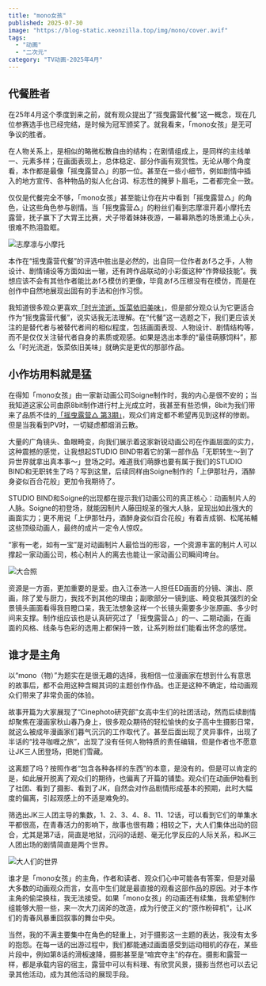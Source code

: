 ```yaml
---
title: "mono女孩"
published: 2025-07-30
image: "https://blog-static.xeonzilla.top/img/mono/cover.avif"
tags: 
  - "动画"
  - "二次元"
category: "TV动画-2025年4月"
---
```

## 代餐胜者
在25年4月这个季度到来之前，就有观众提出了“摇曳露营代餐”这一概念，现在几位参赛选手也已经完结，是时候为冠军颁奖了。就我看来，「mono女孩」是无可争议的胜者。

在人物关系上，是相似的略微松散自由的结构；在剧情组成上，是同样的主线单一、元素多样；在画面表现上，总体稳定、部分作画有观赏性。无论从哪个角度看，本作都是最像「摇曳露营△」的那一位。甚至在一些小细节，例如剧情中插入的地方宣传、各种物品的拟人化台词、标志性的腌萝卜眉毛，二者都完全一致。

仅仅是代餐完全不够，「mono女孩」甚至能让你在片中看到「摇曳露营△」的角色，让这些角色参与剧情。当「摇曳露营△」的粉丝们看到志摩凛开着小摩托去露营，抚子赢下了大胃王比赛，犬子带着妹妹夜游，一幕幕熟悉的场景涌上心头，很难不热泪盈眶。

![志摩凛与小摩托](https://blog-static.xeonzilla.top/img/mono/01.avif "志摩凛与小摩托")

本作在“摇曳露营代餐”的评选中胜出是必然的，出自同一位作者あfろ之手，人物设计、剧情铺设等方面如出一辙，还有跨作品联动的小彩蛋这种“作弊级技能”。我想应该不会有其他作者能比あfろ模仿的更像，毕竟あfろ压根没有在模仿，而是在创作中自然地展现出固有的手法和创作习惯。

我知道很多观众更喜欢[「时光流逝，饭菜依旧美味」](/posts/hibimeshi/)，但是部分观众认为它更适合作为“摇曳露营代餐”，说实话我无法理解。在“代餐”这一选题之下，我们更应该关注的是替代者与被替代者间的相似程度，包括画面表现、人物设计、剧情结构等，而不是仅仅关注替代者自身的素质或观感。如果是选出本季的“最佳萌豚饲料”，那么「时光流逝，饭菜依旧美味」就确实是更优的那部作品。

## 小作坊用料就是猛
在得知「mono女孩」由一家新动画公司Soigne制作时，我的内心是很不安的；当我知道这家公司由原8bit制作进行村上光成立时，我甚至有些恐惧，8bit为我们带来了品质不佳的[「摇曳露营△ 第3期」](/posts/yuru_camp_season3/)，观众们肯定都不希望再见到这样的惨剧。但是当我看到PV时，一切疑虑都烟消云散。

大量的广角镜头、鱼眼畸变，向我们展示着这家新锐动画公司在作画层面的实力，这种震撼的感觉，让我想起STUDIO BIND带着它的第一部作品「无职转生～到了异世界就拿出真本事～」登场之时。难道我们萌豚也要有属于我们的STUDIO BIND和无职转生了吗？写到这里，后续同样由Soigne制作的「上伊那牡丹，酒醉身姿似百合花般」更加令我期待了。

STUDIO BIND和Soigne的出现都在提示我们动画公司的真正核心：动画制片人的人脉。Soigne的初登场，就能因制片人藤田规圣的强大人脉，呈现出如此强大的画面实力；更不用说「上伊那牡丹，酒醉身姿似百合花般」有着吉成钢、松尾祐輔这些顶级动画人，最终的成片一定令人惊叹。

“家有一老，如有一宝”是对动画制片人最恰当的形容，一个资源丰富的制片人可以撑起一家动画公司，核心制片人的离去也能让一家动画公司瞬间垮台。

![大合照](https://blog-static.xeonzilla.top/img/mono/02.avif "大合照")

资源是一方面，更加重要的是爱。由入江泰浩一人担任ED画面的分镜、演出、原画，除了爱与厨力，我找不到其他的理由；副歌部分一镜到底、畸变极其强烈的全景镜头画面看得我目瞪口呆，我无法想象这样一个长镜头需要多少张原画、多少时间来支撑。制作组应该也是认真研究过了「摇曳露营△」的一、二期动画，在画面的风格、线条与色彩的选用上都保持一致，让系列粉丝们能看出怀念的感觉。

## 谁才是主角
以“mono（物）”为题实在是很无趣的选择，我相信一位漫画家在想到什么有意思的故事后，都不会用这种含糊其词的主题创作作品。也正是这种不确定，给动画观众们带来了非常负面的体验。

故事开篇为大家展现了“Cinephoto研究部”女高中生们的社团活动，然而后续剧情却聚焦在漫画家秋山春乃身上，很多观众期待的轻松愉快的女子高中生摄影日常，就这么被成年漫画家们暮气沉沉的工作取代了。甚至后面出现了灵异事件，出现了半话的“找寻咖喱之旅”，出现了没有任何人物特质的责任编辑，但是作者也不愿意让JK三人团登场，把她们雪藏。

这离题了吗？按照作者“包含各种各样的东西”的本意，是没有的。但是可以肯定的是，如此展开脱离了观众们的期待，也偏离了开篇的铺垫。观众们在动画伊始看到了社团、看到了摄影、看到了JK，自然会对作品剧情形成基本的预期，此时大幅度的偏离，引起观感上的不适是难免的。

筛选出JK三人团主导的集数，1、2、3、4、8、11、12话，可以看到它们的单集水平都很高，在青春活力的影响下，故事也很有趣；相较之下，大人们集体出动的回合，尤其是第7话，简直是地狱，沉闷的话题、毫无化学反应的人际关系，和JK三人团出场的剧情简直是两个世界。

![大人们的世界](https://blog-static.xeonzilla.top/img/mono/03.avif "大人们的世界")

谁才是「mono女孩」的主角，作者和读者、观众们心中可能各有答案，但是对最大多数的动画观众而言，女高中生们就是最直接的观看这部作品的原因。对于本作主角的偷梁换柱，我无法接受。如果「mono女孩」的动画还有续集，我希望制作组能够大胆一些，来一次大刀阔斧的改造，成为行使正义的“原作粉碎机”，让JK们的青春风暴重回叙事的舞台中央。

当然，我的不满主要集中在角色的轻重上，对于摄影这一主题的表达，我没有太多的抱怨。在每一话的出游过程中，我们都能通过画面感受到运动相机的存在，某些片段中，例如第8话的滑板速降，摄影甚至是“喧宾夺主”的存在。摄影和露营一样，都是承载内容的宿主，露营中可以有料理、有欣赏风景，摄影当然也可以去记录其他活动，成为其他活动的展现手段。
